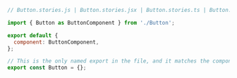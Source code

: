 ```js
// Button.stories.js | Button.stories.jsx | Button.stories.ts | Button.stories.tsx

import { Button as ButtonComponent } from './Button';

export default {
  component: ButtonComponent,
};

// This is the only named export in the file, and it matches the component name
export const Button = {};
```
